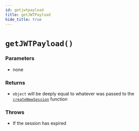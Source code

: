 ```yaml
---
id: getjwtpayload
title: getJWTPayload
hide_title: true
---
```


# ``getJWTPayload()``

### Parameters
- none

### Returns
- ``object`` will be deeply equal to whatever was passed to the [``createNewSession``](./../createnewsession) function

### Throws 
- If the session has expired
